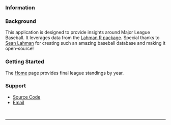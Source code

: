 ### Information

<h3>Background</h3>

This application is designed to provide insights around Major League Baseball. It leverages data from the [Lahman R package](https://cran.r-project.org/package=Lahman). Special thanks to [Sean Lahman](http://seanlahman.com/) for creating such an amazing baseball database and making it open-source!

<h3>Getting Started</h3>

The [Home](#home) page provides final league standings by year.

<h3>Support</h3>

* <span class="fa fa-github-square"></span><a href="https://github.com/dnegrey/mlb-dashboard" target="_blank">Source Code</a>
* <span class="fa fa-envelope"></span><a href="mailto:dnegrey@gmail.com">Email</a>

<br>

----------

<div style="height: 20px;"></div>
